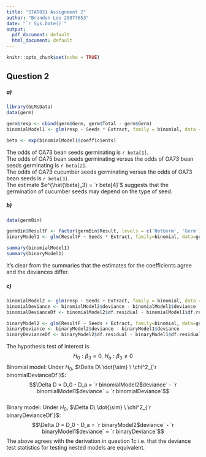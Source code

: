 ```yaml
---
title: "STAT831 Assignment 2"
author: "Branden Lee 20877653"
date: "`r Sys.Date()`"
output:
  pdf_document: default
  html_document: default
---
```


```r
knitr::opts_chunk$set(echo = TRUE)
```

## Question 2
##### a)
```r
library(GLMsData)
data(germ)

germ$resp <- cbind(germ$Germ, germ$Total - germ$Germ)
binomialModel1 <- glm(resp ~ Seeds * Extract, family = binomial, data = germ)

beta <- exp(binomialModel1$coefficients)
```
The odds of OA73 bean seeds germinating is `r beta[1]`.  
The odds of OA75 bean seeds germinating versus the odds of OA73 bean seeds germinating is  `r beta[2]`.  
The odds of OA73 cucumber seeds germinating versus the odds of OA73 bean seeds is `r beta[3]`.  
The estimate $e^{\hat{\beta}_3} = `r beta[4]`$ suggests that the germination of cucumber seeds may depend on the type of seed.


##### b)
```r
data(germBin)

germBin$ResultF <- factor(germBin$Result, levels = c('NotGerm', 'Germ'))
binaryModel1 <- glm(ResultF ~ Seeds * Extract, family=binomial, data=germBin)

summary(binomialModel1)
summary(binaryModel1)
```
It's clear from the summaries that the estimates for the coefficients agree and the deviances differ.

##### c)
```r
binomialModel2 <- glm(resp ~ Seeds + Extract, family = binomial, data = germ)
binomialDeviance <- binomialModel2$deviance - binomialModel1$deviance
binomialDevianceDf <- binomialModel2$df.residual - binomialModel1$df.residual

binaryModel2 <- glm(ResultF ~ Seeds + Extract, family=binomial, data=germBin)
binaryDeviance <- binaryModel2$deviance - binaryModel1$deviance
binaryDevianceDf <- binaryModel2$df.residual - binaryModel1$df.residual
```
The hypothesis test of interest is  
$$H_0: \beta_3 = 0,\ H_a: \beta_3 \neq 0$$ 
Binomial model: Under $H_0$, $\Delta D\  \dot{\sim} \ \chi^2_{`r binomialDevianceDf`}$:
$$\Delta D = D_0 - D_a = `r binomialModel2$deviance` - `r binomialModel1$deviance` = `r binomialDeviance`$$  
Binary model: Under $H_0$, $\Delta D\ \dot{\sim} \ \chi^2_{`r binaryDevianceDf`}$:
$$\Delta D = D_0 - D_a = `r binaryModel2$deviance` - `r binaryModel1$deviance` = `r binaryDeviance`$$
The above agrees with the derivation in question 1c i.e. that the deviance test statistics for testing nested models are equivalent.
